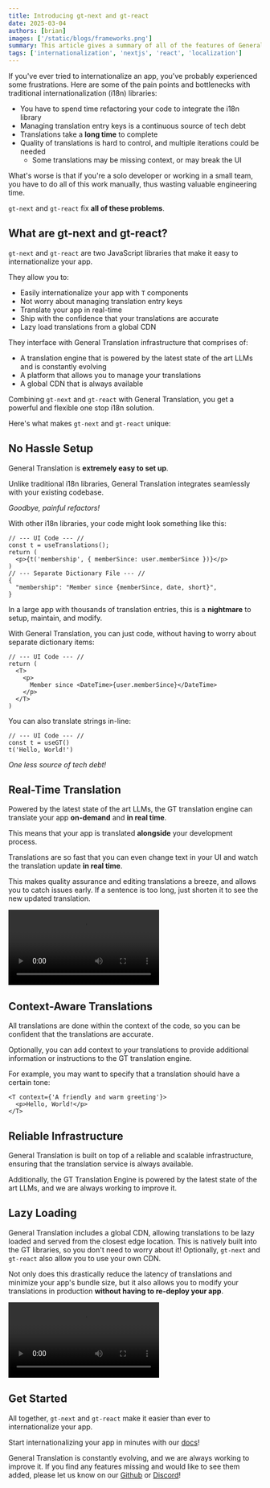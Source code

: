 ```yaml
---
title: Introducing gt-next and gt-react
date: 2025-03-04
authors: [brian]
images: ['/static/blogs/frameworks.png']
summary: This article gives a summary of all of the features of General Translation.
tags: ['internationalization', 'nextjs', 'react', 'localization']
---
```


If you've ever tried to internationalize an app, you've probably experienced some frustrations.
Here are some of the pain points and bottlenecks with traditional internationalization (i18n) libraries:

- You have to spend time refactoring your code to integrate the i18n library
- Managing translation entry keys is a continuous source of tech debt
- Translations take a **long time** to complete
- Quality of translations is hard to control, and multiple iterations could be needed
  - Some translations may be missing context, or may break the UI

What's worse is that if you're a solo developer or working in a small team,
you have to do all of this work manually, thus wasting valuable engineering time.

`gt-next` and `gt-react` fix **all of these problems**.

## What are gt-next and gt-react?

`gt-next` and `gt-react` are two JavaScript libraries that make it easy to internationalize your app.

They allow you to:

- Easily internationalize your app with `T` components
- Not worry about managing translation entry keys
- Translate your app in real-time
- Ship with the confidence that your translations are accurate
- Lazy load translations from a global CDN

They interface with General Translation infrastructure that comprises of:

- A translation engine that is powered by the latest state of the art LLMs and is constantly evolving
- A platform that allows you to manage your translations
- A global CDN that is always available

Combining `gt-next` and `gt-react` with General Translation, you get a powerful and flexible one stop i18n solution.

Here's what makes `gt-next` and `gt-react` unique:

## No Hassle Setup

General Translation is **extremely easy to set up**.

Unlike traditional i18n libraries, General Translation integrates seamlessly with your existing codebase.

_Goodbye, painful refactors!_

With other i18n libraries, your code might look something like this:

```tsx
// --- UI Code --- //
const t = useTranslations();
return (
  <p>{t('membership', { memberSince: user.memberSince })}</p>
)
// --- Separate Dictionary File --- //
{
  "membership": "Member since {memberSince, date, short}",
}
```

In a large app with thousands of translation entries, this is a **nightmare** to setup, maintain, and modify.

With General Translation, you can just code, without having to worry about separate dictionary items:

```tsx
// --- UI Code --- //
return (
  <T>
    <p>
      Member since <DateTime>{user.memberSince}</DateTime>
    </p>
  </T>
)
```

You can also translate strings in-line:

```tsx
// --- UI Code --- //
const t = useGT()
t('Hello, World!')
```

_One less source of tech debt!_

## Real-Time Translation

Powered by the latest state of the art LLMs, the GT translation engine can translate your app **on-demand** and **in real time**.

This means that your app is translated **alongside** your development process.

Translations are so fast that you can even change text in your UI and watch the translation update **in real time**.

This makes quality assurance and editing translations a breeze, and allows you to catch issues early.
If a sentence is too long, just shorten it to see the new updated translation.

<video
  controls
  src="https://cabuge2ah388tbmm.public.blob.vercel-storage.com/live-translation-59coTlE8Zo7jZX1AlXm6sKJPoqEPIV.mp4"
/>

## Context-Aware Translations

All translations are done within the context of the code, so you can be confident that the translations are accurate.

Optionally, you can add context to your translations to provide additional information or instructions to the GT translation engine.

For example, you may want to specify that a translation should have a certain tone:

```tsx
<T context={'A friendly and warm greeting'}>
  <p>Hello, World!</p>
</T>
```

## Reliable Infrastructure

General Translation is built on top of a reliable and scalable infrastructure, ensuring that the translation service is always available.

Additionally, the GT Translation Engine is powered by the latest state of the art LLMs, and we are always working to improve it.

<InteractiveGlobe width="50vw" maxWidth="200px" />

## Lazy Loading

General Translation includes a global CDN, allowing translations to be lazy loaded and served from the closest edge location.
This is natively built into the GT libraries, so you don't need to worry about it!
Optionally, `gt-next` and `gt-react` also allow you to use your own CDN.

Not only does this drastically reduce the latency of translations and minimize your app's bundle size,
but it also allows you to modify your translations in production **without having to re-deploy your app**.

<video
  controls
  src="https://cabuge2ah388tbmm.public.blob.vercel-storage.com/in-production-yRQjS1kSHYMszmCF4J9BxvVExjdpoL.mp4"
/>

## Get Started

All together, `gt-next` and `gt-react` make it easier than ever to internationalize your app.

Start internationalizing your app in minutes with our [docs](https://generaltranslation.com/docs)!

General Translation is constantly evolving, and we are always working to improve it.
If you find any features missing and would like to see them added, please let us know on our [Github](https://github.com/General-Translation/gt-libraries/issues) or [Discord](https://discord.gg/W99K6fchSu)!
